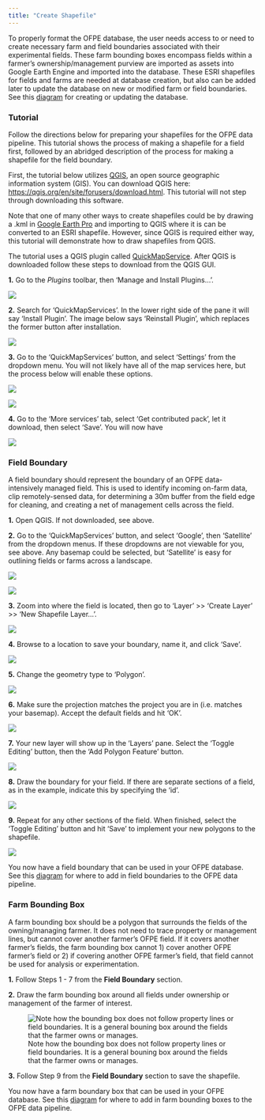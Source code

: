 ```yaml
---
title: "Create Shapefile"
---
```

To properly format the OFPE database, the user needs access to or need to create necessary farm and field boundaries associated with their experimental fields. These farm bounding boxes encompass fields within a farmer's ownership/management purview are imported as assets into Google Earth Engine and imported into the database. These ESRI shapefiles for fields and farms are needed at database creation, but also can be added later to update the database on new or modified farm or field boundaries. See this  [diagram](db_creation.html) for creating or updating the database.

### Tutorial
Follow the directions below for preparing your shapefiles for the OFPE data pipeline. This tutorial shows the process of making a shapefile for a field first, followed by an abridged description of the process for making a shapefile for the field boundary.

First, the tutorial below utilizes [QGIS](https://qgis.org), an open source geographic information system (GIS). You can download QGIS here: <https://qgis.org/en/site/forusers/download.html>. This tutorial will not step through downloading this software. 

Note that one of many other ways to create shapefiles could be by drawing a .kml in [Google Earth Pro](https://www.google.com/earth/versions/#download-pro) and importing to QGIS where it is can be converted to an ESRI shapefile. However, since QGIS is required either way, this tutorial will demonstrate how to draw shapefiles from QGIS.

The tutorial uses a QGIS plugin called [QuickMapService](https://plugins.qgis.org/plugins/quick_map_services/). After QGIS is downloaded follow these steps to download from the QGIS GUI.

**1.** Go to the *Plugins* toolbar, then 'Manage and Install Plugins...'.

![](create_shp_qgis/step_pre_1.png)

**2.** Search for 'QuickMapServices'. In the lower right side of the pane it will say 'Install Plugin'. The image below says 'Reinstall Plugin', which replaces the former button after installation.

![](create_shp_qgis/step_pre_2.png)

**3.** Go to the 'QuickMapServices' button, and select 'Settings' from the dropdown menu. You will not likely have all of the map services here, but the process below will enable these options.

![](create_shp_qgis/step_pre_3a.png)

![](create_shp_qgis/step_pre_3b.png)

**4.** Go to the 'More services' tab, select 'Get contributed pack', let it download, then select 'Save'. You will now have 

![](create_shp_qgis/step_pre_4.png)


### Field Boundary
A field boundary should represent the boundary of an OFPE data-intensively managed field. This is used to identify incoming on-farm data, clip remotely-sensed data, for determining a 30m buffer from the field edge for cleaning, and creating a net of management cells across the field.

**1.** Open QGIS. If not downloaded, see above. 

**2.** Go to the 'QuickMapServices' button, and select 'Google', then 'Satellite' from the dropdown menus. If these dropdowns are not viewable for you, see above. Any basemap could be selected, but 'Satellite' is easy for outlining fields or farms across a landscape.

![](create_shp_qgis/step_pre_3a.png)

![](create_shp_qgis/step_fld_2.png)

**3.** Zoom into where the field is located, then go to 'Layer' >> 'Create Layer' >> 'New Shapefile Layer...'.

![](create_shp_qgis/step_fld_3.png)

**4.** Browse to a location to save your boundary, name it, and click 'Save'. 

![](create_shp_qgis/step_fld_4.png)

**5.** Change the geometry type to 'Polygon'.

![](create_shp_qgis/step_fld_5.png)

**6.** Make sure the projection matches the project you are in (i.e. matches your basemap). Accept the default fields and hit 'OK'.

![](create_shp_qgis/step_fld_6.png)

**7.** Your new layer will show up in the 'Layers' pane. Select the 'Toggle Editing' button, then the 'Add Polygon Feature' button.

![](create_shp_qgis/step_fld_7.png)

**8.** Draw the boundary for your field. If there are separate sections of a field, as in the example, indicate this by specifying the 'id'.

![](create_shp_qgis/step_fld_8.png)

**9.** Repeat for any other sections of the field. When finished, select the 'Toggle Editing' button and hit 'Save' to implement your new polygons to the shapefile.

![](create_shp_qgis/step_fld_9.png)

You now have a field boundary that can be used in your OFPE database. See this  [diagram](db_creation.html) for where to add in field boundaries to the OFPE data pipeline.

### Farm Bounding Box 
A farm bounding box should be a polygon that surrounds the fields of the owning/managing farmer. It does not need to trace property or management lines, but cannot cover another farmer's OFPE field. If it covers another farmer's fields, the farm bounding box cannot 1) cover another OFPE farmer's field or 2) if covering another OFPE farmer's field, that field cannot be used for analysis or experimentation. 

**1.** Follow Steps 1 - 7 from the **Field Boundary** section.

**2.** Draw the farm bounding box around all fields under ownership or management of the farmer of interest.

![Note how the bounding box does not follow property lines or field boundaries. It is a general bouning box around the fields that the farmer owns or manages.](create_shp_qgis/step_farm_2.png)

**3.** Follow Step 9 from the **Field Boundary** section to save the shapefile.

You now have a farm boundary box that can be used in your OFPE database. See this  [diagram](db_creation.html) for where to add in farm bounding boxes to the OFPE data pipeline.





